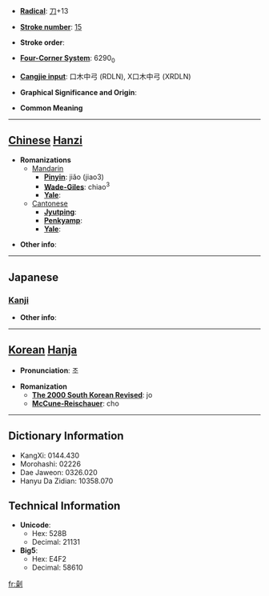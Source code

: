 * '''[[Wiktionary:Chinese radical index| Radical]]''': [[Wiktionary:Chinese radical index 刀|刀]]+13

* '''[[Wiktionary:Chinese total strokes index|Stroke number]]''': [[Wiktionary:Chinese total strokes index 15|15]]

* '''Stroke order''': 

* '''[[Wiktionary:Chinese four corner index|Four-Corner System]]''': 6290<sub>0</sub>

* '''[[Wiktionary:Chinese Cangjie index|Cangjie input]]''': 口木中弓 (RDLN), X口木中弓 (XRDLN)

* '''Graphical Significance and Origin''': 

* '''Common Meaning'''

----

== [[Chinese]] [[Hanzi]] ==

* '''Romanizations'''
** [[Mandarin]]
*** '''[[Pinyin]]''': jiǎo (jiao3)
*** '''[[Wade-Giles]]''': chiao<sup>3</sup>
*** '''[[Yale]]''': 
**[[Cantonese]]
***'''[[Jyutping]]''':
***'''[[Penkyamp]]''': 
***'''[[Yale]]''': 

* '''Other info''': 

----

==Japanese==
===[[Kanji]]===
{{kanji|on readings=[[っよう]] (syō), [[そう]] (sō)
|kun readings=[[たつ]] (tatsu), [[きる]] (kiru), [[たやす]] (tayasu), [[わかじにする]] (wakajinisuru)
}}

* '''Other info''':  

----

== [[Korean]] [[Hanja]] ==

* '''Pronunciation''': 조

* '''Romanization'''
** '''[[The 2000 South Korean Revised Romanization|The 2000 South Korean Revised]]''': jo
** '''[[McCune-Reischauer]]''': cho

----

== Dictionary Information ==

* KangXi: 0144.430
* Morohashi: 02226
* Dae Jaweon: 0326.020
* Hanyu Da Zidian: 10358.070

== Technical Information ==

* '''Unicode''':
** Hex: 528B
** Decimal: 21131
* '''Big5''':
** Hex: E4F2
** Decimal: 58610

[[fr:劋]]